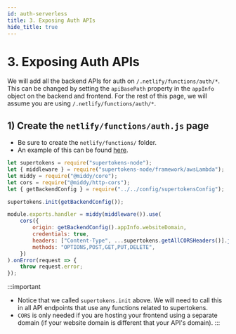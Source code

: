 ```yaml
---
id: auth-serverless
title: 3. Exposing Auth APIs
hide_title: true
---
```


# 3. Exposing Auth APIs

We will add all the backend APIs for auth on `/.netlify/functions/auth/*`. This can be changed by setting the `apiBasePath` property in the `appInfo` object on the backend and frontend. For the rest of this page, we will assume you are using `/.netlify/functions/auth/*`.

## 1) Create the `netlify/functions/auth.js` page
- Be sure to create the `netlify/functions/` folder.
- An example of this can be found [here](https://github.com/supertokens/supertokens-auth-react/blob/master/examples/with-netlify/netlify/functions/auth.js).


```jsx title="netlify/functions/auth.js"
let supertokens = require("supertokens-node");
let { middleware } = require("supertokens-node/framework/awsLambda");
let middy = require("@middy/core");
let cors = require("@middy/http-cors");
let { getBackendConfig } = require("../../config/supertokensConfig");

supertokens.init(getBackendConfig());

module.exports.handler = middy(middleware()).use(
    cors({
        origin: getBackendConfig().appInfo.websiteDomain,
        credentials: true,
        headers: ["Content-Type", ...supertokens.getAllCORSHeaders()].join(", "),
        methods: "OPTIONS,POST,GET,PUT,DELETE",
    })
).onError(request => {
    throw request.error;
});
```

:::important
- Notice that we called `supertokens.init` above. We will need to call this in all API endpoints that use any functions related to supertokens.
- `CORS` is only needed if you are hosting your frontend using a separate domain (if your website domain is different that your API's domain).
:::